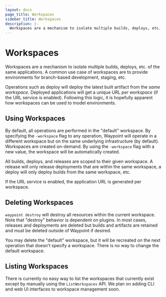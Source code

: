 ```yaml
---
layout: docs
page_title: Workspaces
sidebar_title: Workspaces
description: |-
  Workspaces are a mechanism to isolate multiple builds, deploys, etc. of the same applications. A common use case of workspaces are to provide environments for branch-based development, staging, etc.
---
```


# Workspaces

Workspaces are a mechanism to isolate multiple builds, deploys, etc. of the
same applications. A common use case of workspaces are to provide environments
for branch-based development, staging, etc.

Operations such as deploy will deploy the latest built artifact from
the _same workspace_. Deployed applications will get a unique URL
_per workspace_ (if the URL service is enabled). Following this logic, it
is hopefully apparent how workspaces can be used to model environments.

## Using Workspaces

By default, all operations are performed in the "default" workspace. By
specifying the `-workspace` flag to any operation, Waypoint will operate
in a different workspace but on the same underlying infrastructure (by
default).
Workspaces are created on-demand. By using the `-workspace` flag with
a new value, the workspace will be automatically created.

All builds, deploys, and releases are scoped to their given workspace.
A release will only release deployments that are within the same workspace,
a deploy will only deploy builds from the same workspace, etc.

If the URL service is enabled, the application URL is generated per workspace.

## Deleting Workspaces

`waypoint destroy` will destroy all resources within the current workspace.
Note that "destroy" behavior is dependent on plugins. In most cases, releases
and deployments are deleted but builds and artifacts are retained and must
be deleted outside of Waypoint if desired.

You may delete the "default" workspace, but it will be recreated on the next
operation that doesn't specify a workspace. There is no way to change the
default workspace.

## Listing Workspaces

There is currently no easy way to list the workspaces that currently exist
except by manually using the `ListWorkspaces` API. We plan on adding CLI
and web UI interfaces to workspace management soon.
